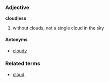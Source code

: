 ===Adjective===
'''cloudless'''

#without clouds, not a single cloud in the sky

====Antonyms====
*[[cloudy]]

===Related terms===
*[[cloud]]